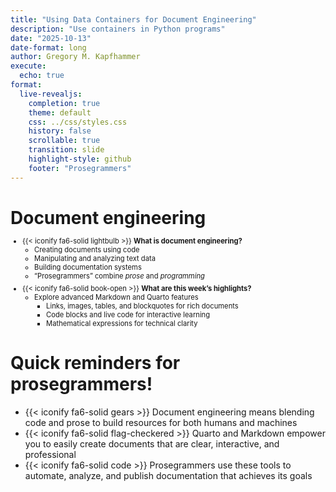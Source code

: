 ```yaml
---
title: "Using Data Containers for Document Engineering"
description: "Use containers in Python programs"
date: "2025-10-13"
date-format: long
author: Gregory M. Kapfhammer
execute:
  echo: true
format:
  live-revealjs:
    completion: true
    theme: default
    css: ../css/styles.css
    history: false
    scrollable: true
    transition: slide
    highlight-style: github
    footer: "Prosegrammers"
---
```


# Document engineering

::: {.fragment style="margin-top: -0.5em; font-size: 0.80em;"} 

- {{< iconify fa6-solid lightbulb >}} **What is document engineering?**
    - Creating documents using code
    - Manipulating and analyzing text data
    - Building documentation systems
    - "Prosegrammers" combine *prose* and *programming*

:::

::: {.fragment style="margin-top: -0.5em; font-size: 0.80em;"}

- {{< iconify fa6-solid book-open >}} **What are this week's highlights?**
    - Explore advanced Markdown and Quarto features
        - Links, images, tables, and blockquotes for rich documents
        - Code blocks and live code for interactive learning
        - Mathematical expressions for technical clarity

:::

#  Quick reminders for prosegrammers!

::: {.fragment .fade style="font-size: 1.0em;"}

- {{< iconify fa6-solid gears >}} Document engineering means blending code and
prose to build resources for both humans and machines
- {{< iconify fa6-solid flag-checkered >}} Quarto and Markdown empower you to
easily create documents that are clear, interactive, and professional
- {{< iconify fa6-solid code >}} Prosegrammers use these tools to
automate, analyze, and publish documentation that achieves its goals

:::

